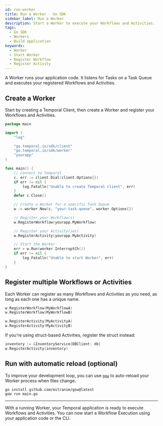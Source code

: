 ```yaml
---
id: run-worker
title: Run a Worker - Go SDK
sidebar_label: Run a Worker
description: Start a Worker to execute your Workflows and Activities.
tags:
  - Go SDK
  - Workers
  - Build application
keywords:
  - Worker
  - Start Worker
  - Register Workflow
  - Register Activity
---
```


A Worker runs your application code.
It listens for Tasks on a Task Queue and executes your registered Workflows and Activities.

## Create a Worker

Start by creating a Temporal Client, then create a Worker and register your Workflows and Activities.

```go
package main

import (
    "log"

    "go.temporal.io/sdk/client"
    "go.temporal.io/sdk/worker"
    "yourapp"
)

func main() {
    // Connect to Temporal
    c, err := client.Dial(client.Options{})
    if err != nil {
        log.Fatalln("Unable to create Temporal client", err)
    }
    defer c.Close()

    // Create a Worker for a specific Task Queue
    w := worker.New(c, "your-task-queue", worker.Options{})

    // Register your Workflow(s)
    w.RegisterWorkflow(yourapp.MyWorkflow)

    // Register your Activity(ies)
    w.RegisterActivity(yourapp.MyActivity)

    // Start the Worker
    err = w.Run(worker.InterruptCh())
    if err != nil {
        log.Fatalln("Unable to start Worker", err)
    }
}
```

## Register multiple Workflows or Activities

Each Worker can register as many Workflows and Activities as you need, as long as each one has a unique name.

```go
w.RegisterWorkflow(MyWorkflowA)
w.RegisterWorkflow(MyWorkflowB)

w.RegisterActivity(MyActivityA)
w.RegisterActivity(MyActivityB)
```

If you're using struct-based Activities, register the struct instead:

```go
inventory := &InventoryService{DBClient: db}
w.RegisterActivity(inventory)
```

## Run with automatic reload (optional)

To improve your development loop, you can use [`gow`](https://github.com/mitranim/gow) to auto-reload your Worker process when files change.

```bash
go install github.com/mitranim/gow@latest
gow run main.go
```

---

With a running Worker, your Temporal application is ready to execute Workflows and Activities.
You can now start a Workflow Execution using your application code or the CLI.

